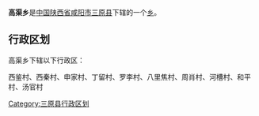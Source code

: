 {{中国乡级行政区
|行政区全称 = 高渠乡
|景观照片文件名 = 
|景观照片描述 = 
|汉语拼音 =
|其他语言 = 
|其他语言名称 = 
|位置图文件名 = 
|位置图描述 = 
|自定义图片=
|上级行政区 = [[陕西省|陕西省]][[咸阳市|咸阳市]][[三原县|三原县]]
|行政区类别 = [[乡级行政区|乡]]
|行政区划代码 = 
|行政区划 = 
|村委会 = 
|居委会 = 
|建置时间 = 
|领导职位 = 
|领导名称 = 
|政府驻地 = 
|毗邻 = 
|地理坐标 = 
|总面积 = 
|总人口 = 
|户籍人口 = 
|户籍人口年份 = 
|常住人口 = 
|常住人口年份 = 
|人口密度 = 
|GDP = 
|邮政编码 = 
|电话区号 = 
|官方网站 = 
|网站名称 = 
}}
'''高渠乡'''是[[中华人民共和国|中国]][[陕西省|陕西省]][[咸阳市|咸阳市]][[三原县|三原县]]下辖的一个[[乡级行政区|乡]]。

== 行政区划 ==
高渠乡下辖以下行政区：

西鉴村、西秦村、申家村、丁留村、罗李村、八里焦村、周肖村、河槽村、和平村、汤官村

{{陕西小作品}}
{{三原县行政区划}}

[[Category:三原县行政区划|Category:三原县行政区划]]